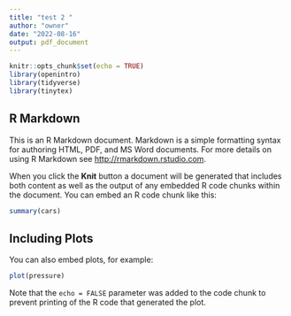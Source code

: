 ```yaml
---
title: "test 2 "
author: "owner"
date: "2022-08-16"
output: pdf_document
---
```


```r
knitr::opts_chunk$set(echo = TRUE)
library(openintro)
library(tidyverse)
library(tinytex)

```

## R Markdown

This is an R Markdown document. Markdown is a simple formatting syntax for authoring HTML, PDF, and MS Word documents. For more details on using R Markdown see <http://rmarkdown.rstudio.com>.

When you click the **Knit** button a document will be generated that includes both content as well as the output of any embedded R code chunks within the document. You can embed an R code chunk like this:

```r
summary(cars)
```

## Including Plots

You can also embed plots, for example:

```r
plot(pressure)
```

Note that the `echo = FALSE` parameter was added to the code chunk to prevent printing of the R code that generated the plot.
